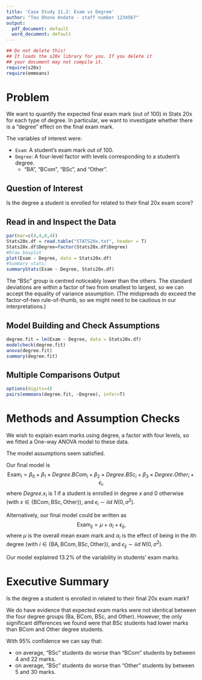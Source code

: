 ```yaml
---
title: 'Case Study 11.2: Exam vs Degree'
author: "Tou Ohone Andate - staff number 1234567"
output:
  pdf_document: default
  word_document: default
---
```

```r
## Do not delete this!
## It loads the s20x library for you. If you delete it 
## your document may not compile it.
require(s20x)
require(emmeans)
```

# Problem
We want to quantify the expected final exam mark (out of 100) in Stats 20x for each type of degree. In particular, we want to investigate whether there is a "degree" effect on the final exam mark.

The variables of interest were:

* `Exam`: A student's exam mark out of 100.
* `Degree`: A four-level factor with levels corresponding to a student's degree.
    + "BA", "BCom", "BSc", and "Other".

## Question of Interest
Is the degree a student is enrolled for related to their final 20x exam score?

## Read in and Inspect the Data
```r
par(mar=c(4,4,0,4))
Stats20x.df = read.table("STATS20x.txt", header = T)
Stats20x.df$Degree=factor(Stats20x.df$Degree)
#Draw boxplot
plot(Exam ~ Degree, data = Stats20x.df)
#Summary stats:
summaryStats(Exam ~ Degree, Stats20x.df)
```

The "BSc" group is centred noticeably lower than the others. The standard deviations are within a factor of two from smallest to largest, so we can accept the equality of variance assumption. (The midspreads do exceed the factor-of-two rule-of-thumb, so we might need to be cautious in our interpretations.)

## Model Building and Check Assumptions
```r
degree.fit = lm(Exam ~ Degree, data = Stats20x.df)
modelcheck(degree.fit)
anova(degree.fit)
summary(degree.fit)
```

## Multiple Comparisons Output
```r
options(digits=4)
pairs(emmeans(degree.fit, ~Degree), infer=T)
```

# Methods and Assumption Checks
We wish to explain exam marks using degree, a factor with four levels, so we fitted a One-way ANOVA model to these data.

The model assumptions seem satisfied.

Our final model is $$\text{Exam}_i = \beta_0 + \beta_1 \times Degree.BCom_i + \beta_2 \times Degree.BSc_i + \beta_3 \times Degree.Other_i + \epsilon_i,$$
where $Degree.x_i$ is 1 if a student is enrolled in degree $x$ and 0 otherwise (with $x \in \{\text{BCom}, \text{BSc}, \text{Other}\}$), and $\epsilon_i \sim iid~N(0,\sigma^2)$.

Alternatively, our final model could be written as $$\text{Exam}_{ij} = \mu + \alpha_i + \epsilon_{ij},$$
where $\mu$ is the overall mean exam mark and $\alpha_i$ is the effect of being in the $i$th degree (with $i \in \{\text{BA}, \text{BCom}, \text{BSc}, \text{Other}\}$), and $\epsilon_{ij} \sim iid~N(0,\sigma^2)$.

Our model explained 13.2% of the variability in students' exam marks.

# Executive Summary
Is the degree a student is enrolled in related to their final 20x exam mark?

We do have evidence that expected exam marks were not identical between the four degree groups (Ba, BCom, BSc, and Other). However, the only significant differences we found were that BSc students had lower marks than BCom and Other degree students.

With 95% confidence we can say that:

* on average, "BSc" students do worse than "BCom" students by between 4 and 22 marks.
* on average, "BSc" students do worse than "Other" students by between 5 and 30 marks.
